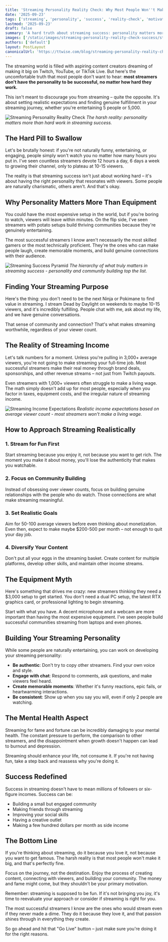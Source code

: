 ```yaml
---
title: 'Streaming Personality Reality Check: Why Most People Won''t Make It Big (2025)'
date: '2025-09-23'
tags: ['streaming', 'personality', 'success', 'reality-check', 'motivation', 'community-building']
lastmod: '2025-09-23'
draft: false
summary: 'A hard truth about streaming success: personality matters more than hard work. Learn why most streamers won''t make it big and how to find fulfillment in streaming regardless of viewer count.'
images: ['/static/images/streaming-personality-reality-check-success/streaming-personality-reality-check-success.png']
authors: ['default']
layout: PostLayout
canonicalUrl: 'https://ttwise.com/blog/streaming-personality-reality-check-success'
---
```


The streaming world is filled with aspiring content creators dreaming of making it big on Twitch, YouTube, or TikTok Live. But here's the uncomfortable truth that most people don't want to hear: **most streamers don't have the personality to be successful, no matter how hard they work.**

This isn't meant to discourage you from streaming – quite the opposite. It's about setting realistic expectations and finding genuine fulfillment in your streaming journey, whether you're entertaining 5 people or 5,000.

![Streaming Personality Reality Check](/static/images/streaming-personality-reality-check-success/streaming-personality-reality-check-success.png)
*The harsh reality: personality matters more than hard work in streaming success.*

## The Hard Pill to Swallow

Let's be brutally honest: if you're not naturally funny, entertaining, or engaging, people simply won't watch you no matter how many hours you put in. I've seen countless streamers devote 12 hours a day, 6 days a week to growing their channel, only to plateau at 10-15 viewers.

The reality is that streaming success isn't just about working hard – it's about having the right personality that resonates with viewers. Some people are naturally charismatic, others aren't. And that's okay.

## Why Personality Matters More Than Equipment

You could have the most expensive setup in the world, but if you're boring to watch, viewers will leave within minutes. On the flip side, I've seen streamers with potato setups build thriving communities because they're genuinely entertaining.

The most successful streamers I know aren't necessarily the most skilled gamers or the most technically proficient. They're the ones who can make people laugh, create memorable moments, and build genuine connections with their audience.

![Streaming Success Pyramid](/static/images/streaming-personality-reality-check-success/streaming-success-pyramid.png)
*The hierarchy of what truly matters in streaming success - personality and community building top the list.*

## Finding Your Streaming Purpose

Here's the thing: you don't need to be the next Ninja or Pokimane to find value in streaming. I stream Dead by Daylight on weekends to maybe 10-15 viewers, and it's incredibly fulfilling. People chat with me, ask about my life, and we have genuine conversations.

That sense of community and connection? That's what makes streaming worthwhile, regardless of your viewer count.

## The Reality of Streaming Income

Let's talk numbers for a moment. Unless you're pulling in 3,000+ average viewers, you're not going to make streaming your full-time job. Most successful streamers make their real money through brand deals, sponsorships, and other revenue streams – not just from Twitch payouts.

Even streamers with 1,000+ viewers often struggle to make a living wage. The math simply doesn't add up for most people, especially when you factor in taxes, equipment costs, and the irregular nature of streaming income.

![Streaming Income Expectations](/static/images/streaming-personality-reality-check-success/streaming-income-chart.png)
*Realistic income expectations based on average viewer count - most streamers won't make a living wage.*

## How to Approach Streaming Realistically

### 1. Stream for Fun First
Start streaming because you enjoy it, not because you want to get rich. The moment you make it about money, you'll lose the authenticity that makes you watchable.

### 2. Focus on Community Building
Instead of obsessing over viewer counts, focus on building genuine relationships with the people who do watch. Those connections are what make streaming meaningful.

### 3. Set Realistic Goals
Aim for 50-100 average viewers before even thinking about monetization. Even then, expect to make maybe $200-500 per month – not enough to quit your day job.

### 4. Diversify Your Content
Don't put all your eggs in the streaming basket. Create content for multiple platforms, develop other skills, and maintain other income streams.

## The Equipment Myth

Here's something that drives me crazy: new streamers thinking they need a $3,000 setup to get started. You don't need a dual PC setup, the latest RTX graphics card, or professional lighting to begin streaming.

Start with what you have. A decent microphone and a webcam are more important than having the most expensive equipment. I've seen people build successful communities streaming from laptops and even phones.

## Building Your Streaming Personality

While some people are naturally entertaining, you can work on developing your streaming personality:

- **Be authentic**: Don't try to copy other streamers. Find your own voice and style.
- **Engage with chat**: Respond to comments, ask questions, and make viewers feel heard.
- **Create memorable moments**: Whether it's funny reactions, epic fails, or heartwarming interactions.
- **Be consistent**: Show up when you say you will, even if only 2 people are watching.

## The Mental Health Aspect

Streaming for fame and fortune can be incredibly damaging to your mental health. The constant pressure to perform, the comparison to other streamers, and the disappointment when growth doesn't happen can lead to burnout and depression.

Streaming should enhance your life, not consume it. If you're not having fun, take a step back and reassess why you're doing it.

## Success Redefined

Success in streaming doesn't have to mean millions of followers or six-figure incomes. Success can be:

- Building a small but engaged community
- Making friends through streaming
- Improving your social skills
- Having a creative outlet
- Making a few hundred dollars per month as side income

## The Bottom Line

If you're thinking about streaming, do it because you love it, not because you want to get famous. The harsh reality is that most people won't make it big, and that's perfectly fine.

Focus on the journey, not the destination. Enjoy the process of creating content, connecting with viewers, and building your community. The money and fame might come, but they shouldn't be your primary motivation.

Remember: streaming is supposed to be fun. If it's not bringing you joy, it's time to reevaluate your approach or consider if streaming is right for you.

The most successful streamers I know are the ones who would stream even if they never made a dime. They do it because they love it, and that passion shines through in everything they create.

So go ahead and hit that "Go Live" button – just make sure you're doing it for the right reasons.
